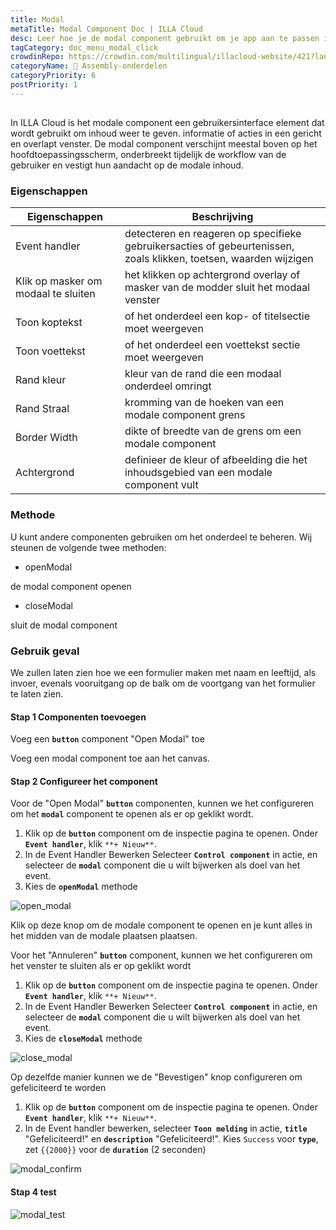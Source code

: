 ```yaml
---
title: Modal
metaTitle: Modal Component Doc | ILLA Cloud
desc: Leer hoe je de modal component gebruikt om je app aan te passen in ILLA Cloud.
tagCategory: doc_menu_modal_click
crowdinRepo: https://crowdin.com/multilingual/illacloud-website/421?languages=nl&filter=basic&value=0
categoryName: 🧬 Assembly-onderdelen
categoryPriority: 6
postPriority: 1
---
```


## <h2 hidden>Wat is Modal?</h2>

In ILLA Cloud is het modale component een gebruikersinterface element dat wordt gebruikt om inhoud weer te geven. informatie of acties in een gericht en overlapt venster. De modal component verschijnt meestal boven op het hoofdtoepassingsscherm, onderbreekt tijdelijk de workflow van de gebruiker en vestigt hun aandacht op de modale inhoud.

### Eigenschappen

| Eigenschappen                       | Beschrijving                                                                                                      |
| ----------------------------------- | ----------------------------------------------------------------------------------------------------------------- |
| Event handler                       | detecteren en reageren op specifieke gebruikersacties of gebeurtenissen, zoals klikken, toetsen, waarden wijzigen |
| Klik op masker om modaal te sluiten | het klikken op achtergrond overlay of masker van de modder sluit het modaal venster                               |
| Toon koptekst                       | of het onderdeel een kop- of titelsectie moet weergeven                                                           |
| Toon voettekst                      | of het onderdeel een voettekst sectie moet weergeven                                                              |
| Rand kleur                          | kleur van de rand die een modaal onderdeel omringt                                                                |
| Rand Straal                         | kromming van de hoeken van een modale component grens                                                             |
| Border Width                        | dikte of breedte van de grens om een modale component                                                             |
| Achtergrond                         | definieer de kleur of afbeelding die het inhoudsgebied van een modale component vult                              |

### Methode

U kunt andere componenten gebruiken om het onderdeel te beheren. Wij steunen de volgende twee methoden:

-   openModal

de modal component openen

-   closeModal

sluit de modal component

### Gebruik geval

We zullen laten zien hoe we een formulier maken met naam en leeftijd, als invoer, evenals vooruitgang op de balk om de voortgang van het formulier te laten zien.

#### Stap 1 Componenten toevoegen

Voeg een **`button`** component "Open Modal" toe

Voeg een modal component toe aan het canvas.

#### Stap 2 Configureer het component

Voor de "Open Modal" **`button`** componenten, kunnen we het configureren om het **`modal`** component te openen als er op geklikt wordt.

1.  Klik op de **`button`** component om de inspectie pagina te openen. Onder **`Event handler`**, klik `**+ Nieuw**`.
2.  In de Event Handler Bewerken Selecteer **`Control component`** in actie, en selecteer de **`modal`** component die u wilt bijwerken als doel van het event.
3.  Kies de **`openModal`** methode

![open_modal](https://cdn.illacloud.com/official-website/img/docs/open_modal.jpg)

Klik op deze knop om de modale component te openen en je kunt alles in het midden van de modale plaatsen plaatsen.

Voor het "Annuleren" **`button`** component, kunnen we het configureren om het venster te sluiten als er op geklikt wordt

1.  Klik op de **`button`** component om de inspectie pagina te openen. Onder **`Event handler`**, klik `**+ Nieuw**`.
2.  In de Event Handler Bewerken Selecteer **`Control component`** in actie, en selecteer de **`modal`** component die u wilt bijwerken als doel van het event.
3.  Kies de **`closeModal`** methode

![close_modal](https://cdn.illacloud.com/official-website/img/docs/close_modal.jpg)

Op dezelfde manier kunnen we de "Bevestigen" knop configureren om gefeliciteerd te worden

1.  Klik op de **`button`** component om de inspectie pagina te openen. Onder **`Event handler`**, klik `**+ Nieuw**`.
2.  In de Event handler bewerken, selecteer **`Toon melding`** in actie, **`title`** "Gefeliciteerd!" en **`description`** "Gefeliciteerd!". Kies `Success` voor **`type`**, zet `{{2000}}` voor de **`duration`** (2 seconden)

![modal_confirm](https://cdn.illacloud.com/official-website/img/docs/modal_confirm.jpg)

#### Stap 4 test

![modal_test](https://cdn.illacloud.com/official-website/img/docs/modal_test.gif)
